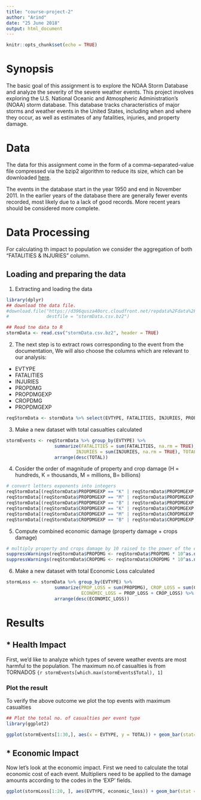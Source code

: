 ---
title: "course-project-2"
author: "Arind"
date: "25 June 2018"
output: html_document
---

```{r setup, include=FALSE}
knitr::opts_chunk$set(echo = TRUE)
```

# Synopsis

The basic goal of this assignment is to explore the NOAA Storm Database and analyze the severity of the severe weather events. This project involves exploring the U.S. National Oceanic and Atmospheric Administration's (NOAA) storm database. This database tracks characteristics of major storms and weather events in the United States, including when and where they occur, as well as estimates of any fatalities, injuries, and property damage.

# Data

The data for this assignment come in the form of a comma-separated-value file compressed via the bzip2 algorithm to reduce its size, which can be downloaded [here](https://d396qusza40orc.cloudfront.net/repdata%2Fdata%2FStormData.csv.bz2).

The events in the database start in the year 1950 and end in November 2011. In the earlier years of the database there are generally fewer events recorded, most likely due to a lack of good records. More recent years should be considered more complete.

# Data Processing

For calculating th impact to population we consider the aggregation of both "FATALITIES & INJURIES" column.

## Loading and preparing the data

1. Extracting and loading the data
```{r, echo=TRUE}
library(dplyr)
## download the data file.
#download.file("https://d396qusza40orc.cloudfront.net/repdata%2Fdata%2FStormData.csv.bz2",
#              destfile = "stormData.csv.bz2")

## Read tne data to R
stormData <- read.csv("stormData.csv.bz2", header = TRUE)

```

2. The next step is to extract rows corresponding to the event from the documentation, We will also choose the columns which are relevant to our analysis:
+ EVTYPE
+ FATALITIES
+ INJURIES
+ PROPDMG
+ PROPDMGEXP
+ CROPDMG
+ PROPDMGEXP

```{r, echo = TRUE}
reqStormData <- stormData %>% select(EVTYPE, FATALITIES, INJURIES, PROPDMG, PROPDMGEXP, CROPDMG, CROPDMGEXP)
```

3. Make a new dataset with total casualties calculated

```{r, echo = TRUE}
stormEvents <- reqStormData %>% group_by(EVTYPE) %>% 
                  summarize(FATALITIES = sum(FATALITIES, na.rm = TRUE), 
                          INJURIES = sum(INJURIES, na.rm = TRUE), TOTAL = FATALITIES + INJURIES) %>%
                  arrange(desc(TOTAL))
```

4. Cosider the order of magnitude of property and crop damage (H = hundreds, K = thousands, M = millions, B= billions)

```{r, echo = TRUE}
# convert letters exponents into integers
reqStormData[(reqStormData$PROPDMGEXP == "K" | reqStormData$PROPDMGEXP == "k"), ]$PROPDMGEXP <- 3
reqStormData[(reqStormData$PROPDMGEXP == "M" | reqStormData$PROPDMGEXP == "m"), ]$PROPDMGEXP <- 6
reqStormData[(reqStormData$PROPDMGEXP == "B" | reqStormData$PROPDMGEXP == "b"), ]$PROPDMGEXP <- 9
reqStormData[(reqStormData$CROPDMGEXP == "K" | reqStormData$CROPDMGEXP == "k"), ]$CROPDMGEXP <- 3
reqStormData[(reqStormData$CROPDMGEXP == "M" | reqStormData$CROPDMGEXP == "m"), ]$CROPDMGEXP <- 6
reqStormData[(reqStormData$CROPDMGEXP == "B" | reqStormData$CROPDMGEXP == "b"), ]$CROPDMGEXP <- 9
```

5. Compute combined economic damage (property damage + crops damage)
```{r, echo = TRUE}
# multiply property and crops damage by 10 raised to the power of the exponent
suppressWarnings(reqStormData$PROPDMG <- reqStormData$PROPDMG * 10^as.numeric(reqStormData$PROPDMGEXP))  
suppressWarnings(reqStormData$CROPDMG <- reqStormData$CROPDMG * 10^as.numeric(reqStormData$CROPDMGEXP))
```

6. Make a new dataset with total Economic Loss calculated

```{r, echo = TRUE}
stormLoss <- stormData %>% group_by(EVTYPE) %>% 
                  summarize(PROP_LOSS = sum(PROPDMG), CROP_LOSS = sum(CROPDMG), 
                            ECONOMIC_LOSS = PROP_LOSS + CROP_LOSS) %>% 
                  arrange(desc(ECONOMIC_LOSS))
```
# Results

## * Health Impact

First, we'd like to analyze which types of severe weather events are most harmful to the population.
The maximum no.of casualties is from TORNADOS `{r stormEvents[which.max(stormEvents$Total), 1] `  

### Plot the result

To verify the above outcome we plot the top events with maximum casualties
 
```{r, echo = TRUE}
## Plot the total no. of casualties per event type
library(ggplot2)

ggplot(stormEvents[1:30,], aes(x = EVTYPE, y = TOTAL)) + geom_bar(stat="identity") + xlab("Event Type") + ylab("Total Casualties") + ggtitle("Harmful Events") + theme(axis.text.x = element_text(angle = 90, hjust = 1))
```

## * Economic Impact

Now let's look at the economic impact. First we need to calculate the total economic cost of each event. Multipliers need to be applied to the damage amounts according to the codes in the 'EXP' fields.
```{r, echo=TRUE}
ggplot(stormLoss[1:20, ], aes(EVTYPE, economic_loss)) + geom_bar(stat = "identity") + xlab("Event Type") + ylab("Total Economic Loss") + ggtitle("Storm Economics") + theme(axis.text.x = element_text(angle = 90, hjust = 1))
```